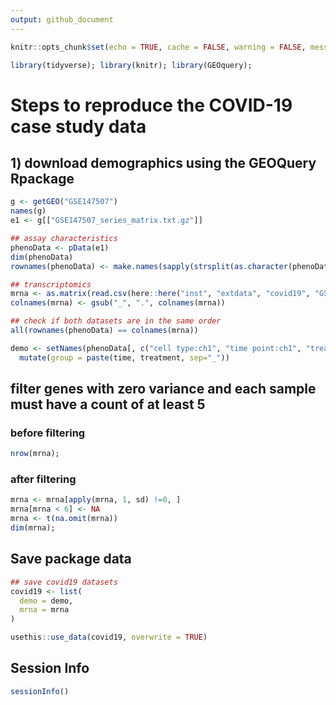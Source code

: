 ```yaml
---
output: github_document
---
```


```r
knitr::opts_chunk$set(echo = TRUE, cache = FALSE, warning = FALSE, message = FALSE)

library(tidyverse); library(knitr); library(GEOquery);
```

# Steps to reproduce the COVID-19 case study data
## 1) download demographics using the GEOQuery Rpackage

```r
g <- getGEO("GSE147507")
names(g)
e1 <- g[["GSE147507_series_matrix.txt.gz"]]

## assay characteristics
phenoData <- pData(e1)
dim(phenoData)
rownames(phenoData) <- make.names(sapply(strsplit(as.character(phenoData$description), "_"), function(i){i[[1]]}))

## transcriptomics
mrna <- as.matrix(read.csv(here::here("inst", "extdata", "covid19", "GSE147507_RawReadCounts.tsv"), row.names = 1, sep = "\t"))
colnames(mrna) <- gsub("_", ".", colnames(mrna))

## check if both datasets are in the same order
all(rownames(phenoData) == colnames(mrna))

demo <- setNames(phenoData[, c("cell type:ch1", "time point:ch1", "treatment:ch1")], c("cell", "time", "treatment")) %>% 
  mutate(group = paste(time, treatment, sep="_"))
```

## filter genes with zero variance and each sample must have a count of at least 5
### before filtering

```r
nrow(mrna);
```

### after filtering

```r
mrna <- mrna[apply(mrna, 1, sd) !=0, ]
mrna[mrna < 6] <- NA
mrna <- t(na.omit(mrna))
dim(mrna);


```



## Save package data

```r
## save covid19 datasets
covid19 <- list(
  demo = demo,
  mrna = mrna
)

usethis::use_data(covid19, overwrite = TRUE)
```

## Session Info

```r
sessionInfo()
```

